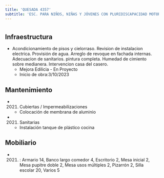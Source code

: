 ```yaml
---
title: 'QUESADA 4357'
subtitle: 'ESC. PARA NIÑOS, NIÑAS Y JÓVENES CON PLURIDISCAPACIDAD MOTORA N° 11 DR. AQUILES GAREISO'
---
```


#
## Infraestructura

* Acondicionamiento de pisos y cielorraso. Revision de instalacion electrica.  Provisión de agua. Arreglo de revoque en fachada internas. Adecuacion de sanitarios. pintura completa. Humedad de cimiento sobre medianera. Intervencion casa del casero. 
    + Mejora Edilicia - En Proyecto 
    + Inicio de obra:3/10/2023 






## Mantenimiento

*  (2021) Cubiertas / Impermeabilizaciones 
    + Colocación de membrana de aluminio

*  (2021) Sanitarias 
    + Instalación  tanque de plástico cocina





## Mobiliario

*  (2021) : Armario 14, Banco largo comedor 4, Escritorio 2, Mesa inicial 2, Mesa pupitre doble 2, Mesa usos múltiples 2, Pizarrón 2, Silla escolar 20, Varios 5 



